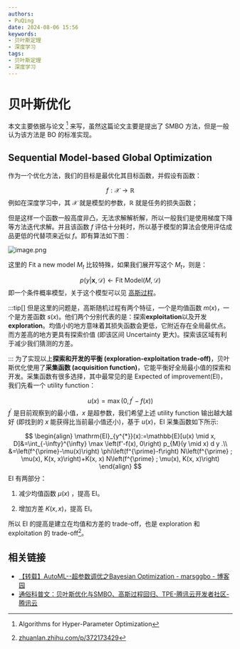 ```yaml
---
authors:
- PuQing
date: 2024-08-06 15:56
keywords:
- 贝叶斯定理
- 深度学习
tags:
- 贝叶斯定理
- 深度学习
---
```

# 贝叶斯优化

本文主要依据与论文 [^1] 来写，虽然这篇论文主要是提出了 SMBO 方法，但是一般认为该方法是 BO 的标准实现。

## Sequential Model-based Global Optimization

作为一个优化方法，我们的目标是最优化其目标函数，并假设有函数：

$$
f: \mathcal{X}\to \mathbb{R}
$$
例如在深度学习中，其 $\mathcal{X}$ 就是模型的参数，$\mathbb{R}$ 就是任务的损失函数；


<!--truncate-->
但是这样一个函数一般高度非凸，无法求解解析解，所以一般我们是使用梯度下降等方法迭代求解。并且该函数 $f$ 评估十分耗时，所以基于模型的算法会使用评估成品更低的代替项来近似 $f$。即有算法如下图：

![image.png](https://images.puqing.work/2024/08/06/66b1e500d215e.png)

这里的 Fit a new model $M_{t}$ 比较特殊，如果我们展开写这个 $M_{t}$，则是：

$$
p(y|\mathbf{x},\mathcal{D}) \leftarrow \text{Fit Model}(M,\mathcal{D})
$$
即一个条件概率模型，关于这个模型可以见 [高斯过程](./a48ddcb8)。

:::tip[]
但是这里的问题是，高斯随机过程有两个特征，一个是均值函数 $m(x)$，一个是方差函数 $s(x)$。他们两个分别代表的是：探索**exploitation**以及开发**exploration**。均值小的地方意味着其损失函数会更低，它附近存在全局最优点。而方差高的地方更具有探索价值 (即该区间 Uncertainty 更大)。探索该区域有利于减少我们猜测的方差。

:::
为了实现以上**探索和开发的平衡 (exploration-exploitation trade-off)**，贝叶斯优化使用了**采集函数 (acquisition function)**，它能平衡好全局最小值的探索和开发。采集函数有很多选择，其中最常见的是 Expected of improvement(EI)，我们先看一个 utility function：

$$
u(x)=\max \left(0, f^{\prime}-f(x)\right)
$$
$f^{'}$ 是目前观察到的最小值，$x$ 是超参数，我们希望上述 utility function 输出越大越好 (即找到的 $x$ 能获得比当前最小值还小)，基于 $u(x)$，EI 采集函数如下所示:

$$
\begin{align}
\mathrm{EI}_{y^{*}}(x):=\mathbb{E}[u(x) \mid x, D]&=\int_{-\infty}^{\infty} \max \left(f'-f(x), 0\right) p_{M}(y \mid x) d y .\\
&=\left(f^{\prime}-\mu(x)\right) \phi\left(f^{\prime}-f\right) N\left(f^{\prime} ; \mu(x), K(x, x)\right)+K(x, x) N\left(f^{\prime} ; \mu(x), K(x, x)\right)
\end{align}
$$
EI 有两部分：

1. 减少均值函数 $\mu(x)$ ，提高 EI。

2. 增加方差 $K(x,x)$，提高 EI。

所以 EI 的提高是建立在均值和方差的 trade-off，也是 exploration 和 exploitation 的 trade-off[^2]。

## 相关链接

- [【转载】AutoML--超参数调优之Bayesian Optimization - marsggbo - 博客园](https://www.cnblogs.com/marsggbo/p/10242962.html)
- [​通俗科普文：贝叶斯优化与SMBO、高斯过程回归、TPE-腾讯云开发者社区-腾讯云](https://cloud.tencent.com/developer/article/1965403)

[^1]:Algorithms for Hyper-Parameter Optimization
[^2]:[zhuanlan.zhihu.com/p/372173429](https://zhuanlan.zhihu.com/p/372173429)
